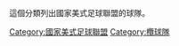 {{Catnav|頁面分類|...|球類運動|美式足球|國家美式足球聯盟}}
{{Catnav|頁面分類|...|体育|球類運動|美式足球}}

這個分類列出國家美式足球聯盟的球隊。
{{Commonscat|National Football League teams}}

[[Category:國家美式足球聯盟|Category:國家美式足球聯盟]]
[[Category:欖球隊|Category:欖球隊]]